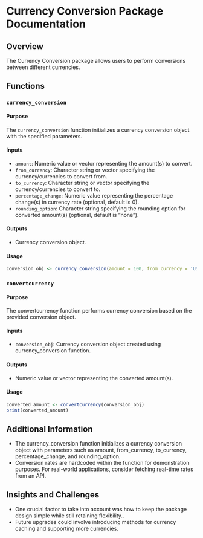 # Currency Conversion Package Documentation

## Overview

The Currency Conversion package allows users to perform conversions between different currencies.

## Functions

### `currency_conversion`

#### Purpose

The `currency_conversion` function initializes a currency conversion object with the specified parameters.

#### Inputs

- `amount`: Numeric value or vector representing the amount(s) to convert.
- `from_currency`: Character string or vector specifying the currency/currencies to convert from.
- `to_currency`: Character string or vector specifying the currency/currencies to convert to.
- `percentage_change`: Numeric value representing the percentage change(s) in currency rate (optional, default is 0).
- `rounding_option`: Character string specifying the rounding option for converted amount(s) (optional, default is "none").

#### Outputs

- Currency conversion object.

#### Usage

```r
conversion_obj <- currency_conversion(amount = 100, from_currency = 'USD', to_currency = 'INR', percentage_change = 2, rounding_option = 'up')
```

### `convertcurrency`

#### Purpose

The convertcurrency function performs currency conversion based on the provided conversion object.

#### Inputs

- `conversion_obj`: Currency conversion object created using currency_conversion function.

#### Outputs

- Numeric value or vector representing the converted amount(s).

#### Usage

```r
converted_amount <- convertcurrency(conversion_obj)
print(converted_amount)
```

## Additional Information

- The currency_conversion function initializes a currency conversion object with parameters such as amount, from_currency, to_currency, percentage_change, and rounding_option.
- Conversion rates are hardcoded within the function for demonstration purposes. For real-world applications, consider fetching real-time rates from an API.

## Insights and Challenges

- One crucial factor to take into account was how to keep the package design simple while still retaining flexibility..
- Future upgrades could involve introducing methods for currency caching and supporting more currencies.

